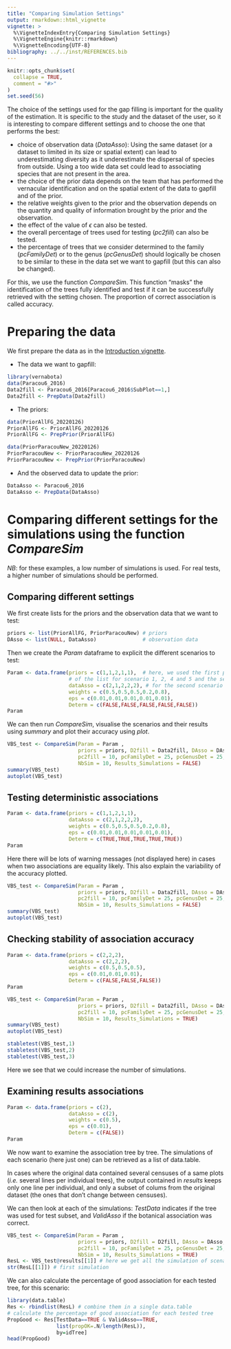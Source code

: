 ```yaml
---
title: "Comparing Simulation Settings"
output: rmarkdown::html_vignette
vignette: >
  %\VignetteIndexEntry{Comparing Simulation Settings}
  %\VignetteEngine{knitr::rmarkdown}
  %\VignetteEncoding{UTF-8}
bibliography: ../../inst/REFERENCES.bib  
---
```


```r
knitr::opts_chunk$set(
  collapse = TRUE,
  comment = "#>"
)
set.seed(56)
```

The choice of the settings used for the gap filling is important for the quality of the estimation. 
It is specific to the study and the dataset of the user, so it is interesting to compare different settings and to choose the one that performs the best:

* choice of observation data (*DataAsso*): Using the same dataset (or a dataset to limited in its size or spatial extent) can lead to underestimating diversity as it underestimate the dispersal of species from outside.
Using a too wide data set could lead to associating species that are not present in the area.
* the choice of the prior data depends on the team that has performed the vernacular identification and on the spatial extent of the data to gapfill and of the prior.
* the relative weights given to the prior and the observation depends on the quantity and quality of information brought by the prior and the observation.
* the effect of the value of $\epsilon$ can also be tested.
* the overall percentage of trees used for testing (*pc2fill*) can also be tested.
* the percentage of trees that we consider determined to the family (*pcFamilyDet*) or to the genus (*pcGenusDet*) should logically be chosen to be similar to these in the data set we want to gapfill (but this can also be changed).

For this, we use the function *CompareSim*.
This function "masks" the identification of the trees fully identified and test if it can be successfully retrieved with the setting chosen.
The proportion of correct association is called accuracy.

# Preparing the data

We first prepare the data as in the [Introduction vignette](vernabota.html).

* The data we want to gapfill:
```r
library(vernabota)
data(Paracou6_2016)
Data2fill <- Paracou6_2016[Paracou6_2016$SubPlot==1,]
Data2fill <- PrepData(Data2fill)
```

* The priors:

```r
data(PriorAllFG_20220126)
PriorAllFG <- PriorAllFG_20220126
PriorAllFG <- PrepPrior(PriorAllFG)

data(PriorParacouNew_20220126)
PriorParacouNew <- PriorParacouNew_20220126
PriorParacouNew <- PrepPrior(PriorParacouNew)
```

* And the observed data to update the prior:

```r
DataAsso <- Paracou6_2016
DataAsso <- PrepData(DataAsso)
```


# Comparing different settings for the simulations using the function *CompareSim*

*NB*: for these examples, a low number of simulations is used.
For real tests, a higher number of simulations should be performed.

## Comparing different settings

We first create lists for the priors and the observation data that we want to test:

```r
priors <- list(PriorAllFG, PriorParacouNew) # priors
DAsso <- list(NULL, DataAsso)               # observation data
```

Then we create the *Param* dataframe to explicit the different scenarios to test:

```r
Param <- data.frame(priors = c(1,1,2,1,1),  # here, we used the first prior 
                    # of the list for scenario 1, 2, 4 and 5 and the second for scenario 3
                    dataAsso = c(2,1,2,2,2), # for the second scenario dataAsso is NULL (the data to gapfill are used)
                    weights = c(0.5,0.5,0.5,0.2,0.8),
                    eps = c(0.01,0.01,0.01,0.01,0.01),
                    Determ = c(FALSE,FALSE,FALSE,FALSE,FALSE))
Param
```

We can then run *CompareSim*, visualise the scenarios and their results using *summary* and plot their accuracy using *plot*.

```r
VBS_test <- CompareSim(Param = Param ,
                       priors = priors, D2fill = Data2fill, DAsso = DAsso,
                       pc2fill = 10, pcFamilyDet = 25, pcGenusDet = 25, 
                       NbSim = 10, Results_Simulations = FALSE)
summary(VBS_test)
autoplot(VBS_test)
```

## Testing deterministic associations

```r
Param <- data.frame(priors = c(1,1,2,1,1),  
                    dataAsso = c(2,1,2,2,2), 
                    weights = c(0.5,0.5,0.5,0.2,0.8),
                    eps = c(0.01,0.01,0.01,0.01,0.01),
                    Determ = c(TRUE,TRUE,TRUE,TRUE,TRUE))
Param
```

Here there will be lots of warning messages (not displayed here) in cases when two associations are equality likely.
This also explain the variability of the accuracy plotted.

```r
VBS_test <- CompareSim(Param = Param ,
                       priors = priors, D2fill = Data2fill, DAsso = DAsso,
                       pc2fill = 10, pcFamilyDet = 25, pcGenusDet = 25, 
                       NbSim = 10, Results_Simulations = FALSE)
summary(VBS_test)
autoplot(VBS_test)
```


## Checking stability of association accuracy

```r
Param <- data.frame(priors = c(2,2,2),
                    dataAsso = c(2,2,2),
                    weights = c(0.5,0.5,0.5),
                    eps = c(0.01,0.01,0.01),
                    Determ = c(FALSE,FALSE,FALSE))
Param
```

```r
VBS_test <- CompareSim(Param = Param ,
                       priors = priors, D2fill = Data2fill, DAsso = DAsso,
                       pc2fill = 10, pcFamilyDet = 25, pcGenusDet = 25, 
                       NbSim = 10, Results_Simulations = TRUE)
summary(VBS_test)
autoplot(VBS_test)

stabletest(VBS_test,1)
stabletest(VBS_test,2)
stabletest(VBS_test,3)
```

Here we see that we could increase the number of simulations.


## Examining results associations

```r
Param <- data.frame(priors = c(2), 
                    dataAsso = c(2), 
                    weights = c(0.5),
                    eps = c(0.01),
                    Determ = c(FALSE))
Param
```

We now want to examine the association tree by tree.
The simulations of each scenario (here just one) can be retrieved as a list of data.table.

In cases where the original data contained several censuses of a same plots (*i.e.* several lines per individual trees), the output contained in *results* keeps only one line per individual, and only a subset of colums from the original dataset (the ones that don't change between censuses).

We can then look at each of the simulations: *TestData* indicates if the tree was used for test subset, and *ValidAsso* if the botanical association was correct.

```r
VBS_test <- CompareSim(Param = Param ,
                       priors = priors, D2fill = D2fill, DAsso = DAsso,
                       pc2fill = 10, pcFamilyDet = 25, pcGenusDet = 25, 
                       NbSim = 10, Results_Simulations = TRUE)
ResL <- VBS_test@results[[1]] # here we get all the simulation of scenario 1
str(ResL[[1]]) # first simulation
```

We can also calculate the percentage of good association for each tested tree, for this scenario:

```r
library(data.table)
Res <- rbindlist(ResL) # combine them in a single data.table
# calculate the percentage of good association for each tested tree
PropGood <- Res[TestData==TRUE & ValidAsso==TRUE,
                list(propOK=.N/length(ResL)), 
                by=idTree]
head(PropGood)
```

